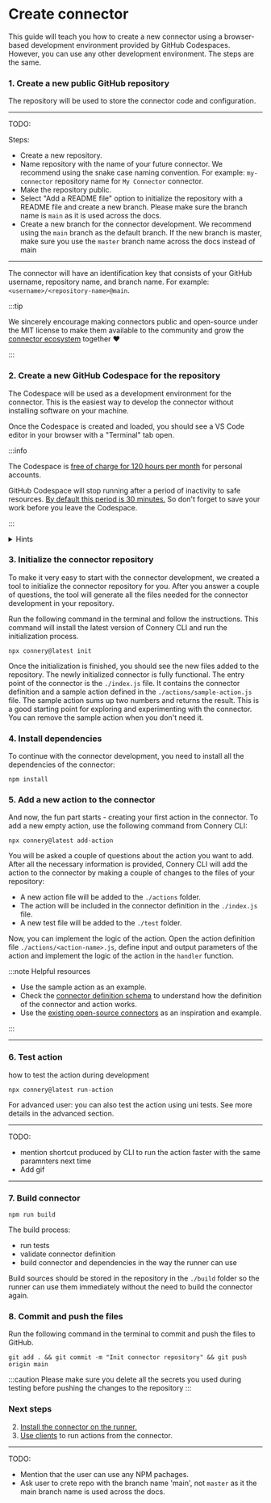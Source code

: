 
# Create connector

This guide will teach you how to create a new connector using a browser-based development environment provided by GitHub Codespaces.
However, you can use any other development environment. The steps are the same.

### 1. Create a new public GitHub repository

The repository will be used to store the connector code and configuration.

---

TODO:

Steps:

- Create a new repository.
- Name repository with the name of your future connector. We recommend using the snake case naming convention.
  For example: `my-connector` repository name for `My Connector` connector.
- Make the repository public.
- Select "Add a README file" option to initialize the repository with a README file and create a new branch.
  Please make sure the branch name is `main` as it is used across the docs.
- Create a new branch for the connector development. We recommend using the `main` branch as the default branch.
  If the new branch is master, make sure you use the `master` branch name across the docs instead of main

---

The connector will have an identification key that consists of your GitHub username, repository name, and branch name.
For example: `<username>/<repository-name>@main`.

:::tip

We sincerely encourage making connectors public and open-source under the MIT license
to make them available to the community and grow the [connector ecosystem](/docs/introduction/connector-ecosystem) together :heart:

:::

### 2. Create a new GitHub Codespace for the repository

The Codespace will be used as a development environment for the connector.
This is the easiest way to develop the connector without installing software on your machine.

Once the Codespace is created and loaded, you should see a VS Code editor in your browser with a "Terminal" tab open.

:::info

The Codespace is [free of charge for 120 hours per month](https://docs.github.com/en/billing/managing-billing-for-github-codespaces/about-billing-for-github-codespaces#monthly-included-storage-and-core-hours-for-personal-accounts) for personal accounts.

GitHub Codespace will stop running after a period of inactivity to safe resources.
[By default this period is 30 minutes.](https://docs.github.com/en/codespaces/customizing-your-codespace/setting-your-timeout-period-for-github-codespaces?tool=webui#about-the-idle-timeout)
So don't forget to save your work before you leave the Codespace.

:::

<details>
  <summary>Hints</summary>

- If you are not familiar with GitHub Codespaces, you can follow the
  [Create a GitHub Codespace for arepository](https://docs.github.com/en/codespaces/developing-in-codespaces/creating-a-codespace-for-a-repository?tool=webui)
  guide.
- If you prefer to use another development environment, you can skip this
  step, clone the repository, open it in your favorite IDE, and continue with
  the next steps. In this case, make sure you have the latest version of Node.js installed.

</details>

### 3. Initialize the connector repository

To make it very easy to start with the connector development, we created a tool to initialize the connector repository for you.
After you answer a couple of questions, the tool will generate all the files needed for the connector development in your repository.

Run the following command in the terminal and follow the instructions.
This command will install the latest version of Connery CLI and run the initialization process.

```
npx connery@latest init
```

Once the initialization is finished, you should see the new files added to the repository.
The newly initialized connector is fully functional.
The entry point of the connector is the `./index.js` file.
It contains the connector definition and a sample action defined in the `./actions/sample-action.js` file.
The sample action sums up two numbers and returns the result.
This is a good starting point for exploring and experimenting with the connector.
You can remove the sample action when you don't need it.

### 4. Install dependencies

To continue with the connector development, you need to install all the dependencies of the connector:

```
npm install
```

### 5. Add a new action to the connector

And now, the fun part starts - creating your first action in the connector.
To add a new empty action, use the following command from Connery CLI:

```
npx connery@latest add-action
```

You will be asked a couple of questions about the action you want to add.
After all the necessary information is provided, Connery CLI will add the action to the connector
by making a couple of changes to the files of your repository:

- A new action file will be added to the `./actions` folder.
- The action will be included in the connector definition in the `./index.js` file.
- A new test file will be added to the `./test` folder.

Now, you can implement the logic of the action. Open the action definition file `./actions/<action-name>.js`,
define input and output parameters of the action and implement the logic of the action in the `handler` function.

:::note Helpful resources

- Use the sample action as an example.
- Check the [connector definition schema](https://github.com/connery-io/connery/blob/main/packages/lib/src/connector.schema.ts)
  to understand how the definition of the connector and action works.
- Use the [existing open-source connectors](/docs/connectors) as an inspiration and example.

:::

---

### 6. Test action

how to test the action during development

```
npx connery@latest run-action
```

For advanced user: you can also test the action using uni tests. See more details in the advanced section.

---

TODO:

- mention shortcut produced by CLI to run the action faster with the same paramnters next time
- Add gif

---

### 7. Build connector

```
npm run build
```

The build process:

- run tests
- validate connector definition
- build connector and dependencies in the way the runner can use

Build sources should be stored in the repository in the `./build` folder so the runner can use them immediately without the need to build the connector again.

### 8. Commit and push the files

Run the following command in the terminal to commit and push the files to GitHub.

```
git add . && git commit -m "Init connector repository" && git push origin main
```

:::caution
Please make sure you delete all the secrets you used during testing before pushing the changes to the repository
:::

### Next steps

2. [Install the connector on the runner.](/docs/getting-started/install-connector-on-the-runner)
3. [Use clients](/docs/getting-started/use-clients-to-call-actions) to run actions from the connector.

---

TODO:

- Mention that the user can use any NPM pachages.
- Ask user to crete repo with the branch name 'main', not `master` as it the main branch name is used across the docs.
